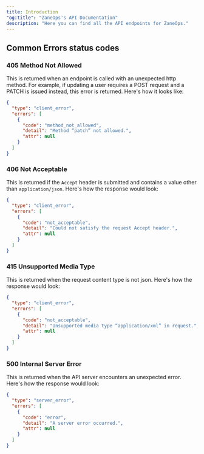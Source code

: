 ```yaml
---
title: Introduction
"og:title": "ZaneOps's API Documentation"
description: "Here you can find all the API endpoints for ZaneOps."
---
```


## Common Errors status codes

### 405 Method Not Allowed

This is returned when an endpoint is called with an unexpected http method. For example, if updating a user requires
a POST request and a PATCH is issued instead, this error is returned. Here's how it looks like:

```json
{
  "type": "client_error",
  "errors": [
    {
      "code": "method_not_allowed",
      "detail": "Method “patch” not allowed.",
      "attr": null
    }
  ]
}
```

### 406 Not Acceptable

This is returned if the `Accept` header is submitted and contains a value other than `application/json`. Here's how the
response would look:

```json
{
  "type": "client_error",
  "errors": [
    {
      "code": "not_acceptable",
      "detail": "Could not satisfy the request Accept header.",
      "attr": null
    }
  ]
}
```

### 415 Unsupported Media Type

This is returned when the request content type is not json. Here's how the response would look:

```json
{
  "type": "client_error",
  "errors": [
    {
      "code": "not_acceptable",
      "detail": "Unsupported media type “application/xml” in request.",
      "attr": null
    }
  ]
}
```

### 500 Internal Server Error

This is returned when the API server encounters an unexpected error. Here's how the response would look:

```json
{
  "type": "server_error",
  "errors": [
    {
      "code": "error",
      "detail": "A server error occurred.",
      "attr": null
    }
  ]
}
```